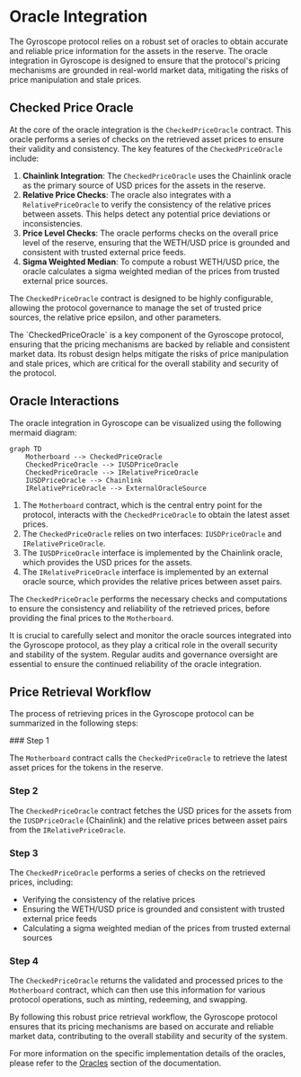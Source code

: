 
# Oracle Integration

The Gyroscope protocol relies on a robust set of oracles to obtain accurate and reliable price information for the assets in the reserve. The oracle integration in Gyroscope is designed to ensure that the protocol's pricing mechanisms are grounded in real-world market data, mitigating the risks of price manipulation and stale prices.

## Checked Price Oracle

At the core of the oracle integration is the `CheckedPriceOracle` contract. This oracle performs a series of checks on the retrieved asset prices to ensure their validity and consistency. The key features of the `CheckedPriceOracle` include:

1. **Chainlink Integration**: The `CheckedPriceOracle` uses the Chainlink oracle as the primary source of USD prices for the assets in the reserve.
2. **Relative Price Checks**: The oracle also integrates with a `RelativePriceOracle` to verify the consistency of the relative prices between assets. This helps detect any potential price deviations or inconsistencies.
3. **Price Level Checks**: The oracle performs checks on the overall price level of the reserve, ensuring that the WETH/USD price is grounded and consistent with trusted external price feeds.
4. **Sigma Weighted Median**: To compute a robust WETH/USD price, the oracle calculates a sigma weighted median of the prices from trusted external price sources.

The `CheckedPriceOracle` contract is designed to be highly configurable, allowing the protocol governance to manage the set of trusted price sources, the relative price epsilon, and other parameters.

<Callout type="info">
The `CheckedPriceOracle` is a key component of the Gyroscope protocol, ensuring that the pricing mechanisms are backed by reliable and consistent market data. Its robust design helps mitigate the risks of price manipulation and stale prices, which are critical for the overall stability and security of the protocol.
</Callout>

## Oracle Interactions

The oracle integration in Gyroscope can be visualized using the following mermaid diagram:

```mermaid
graph TD
    Motherboard --> CheckedPriceOracle
    CheckedPriceOracle --> IUSDPriceOracle
    CheckedPriceOracle --> IRelativePriceOracle
    IUSDPriceOracle --> Chainlink
    IRelativePriceOracle --> ExternalOracleSource
```

1. The `Motherboard` contract, which is the central entry point for the protocol, interacts with the `CheckedPriceOracle` to obtain the latest asset prices.
2. The `CheckedPriceOracle` relies on two interfaces: `IUSDPriceOracle` and `IRelativePriceOracle`.
3. The `IUSDPriceOracle` interface is implemented by the Chainlink oracle, which provides the USD prices for the assets.
4. The `IRelativePriceOracle` interface is implemented by an external oracle source, which provides the relative prices between asset pairs.

The `CheckedPriceOracle` performs the necessary checks and computations to ensure the consistency and reliability of the retrieved prices, before providing the final prices to the `Motherboard`.

<Callout type="warning">
It is crucial to carefully select and monitor the oracle sources integrated into the Gyroscope protocol, as they play a critical role in the overall security and stability of the system. Regular audits and governance oversight are essential to ensure the continued reliability of the oracle integration.
</Callout>

## Price Retrieval Workflow

The process of retrieving prices in the Gyroscope protocol can be summarized in the following steps:

<Steps>
### Step 1

The `Motherboard` contract calls the `CheckedPriceOracle` to retrieve the latest asset prices for the tokens in the reserve.

### Step 2

The `CheckedPriceOracle` contract fetches the USD prices for the assets from the `IUSDPriceOracle` (Chainlink) and the relative prices between asset pairs from the `IRelativePriceOracle`.

### Step 3

The `CheckedPriceOracle` performs a series of checks on the retrieved prices, including:
- Verifying the consistency of the relative prices
- Ensuring the WETH/USD price is grounded and consistent with trusted external price feeds
- Calculating a sigma weighted median of the prices from trusted external sources

### Step 4

The `CheckedPriceOracle` returns the validated and processed prices to the `Motherboard` contract, which can then use this information for various protocol operations, such as minting, redeeming, and swapping.
</Steps>

By following this robust price retrieval workflow, the Gyroscope protocol ensures that its pricing mechanisms are based on accurate and reliable market data, contributing to the overall stability and security of the system.

For more information on the specific implementation details of the oracles, please refer to the [Oracles](/oracles) section of the documentation.